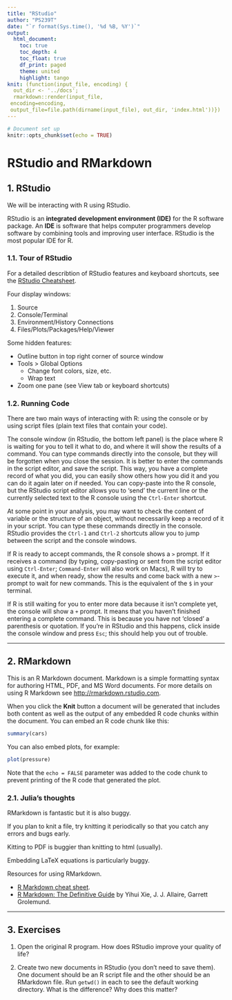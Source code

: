 ```yaml
---
title: "RStudio"
author: "PS239T"
date: "`r format(Sys.time(), '%d %B, %Y')`"
output:
  html_document:
    toc: true
    toc_depth: 4
    toc_float: true
    df_print: paged
    theme: united
    highlight: tango
knit: (function(input_file, encoding) {
  out_dir <- '../docs';
  rmarkdown::render(input_file,
 encoding=encoding,
 output_file=file.path(dirname(input_file), out_dir, 'index.html'))})
---
```


```r
# Document set up
knitr::opts_chunk$set(echo = TRUE)
```

# RStudio and RMarkdown 

## 1. RStudio 

We will be interacting with R using RStudio. 

RStudio is an **integrated development environment (IDE)** for the R software package. An **IDE** is software that helps computer programmers develop software by combining tools and improving user interface. RStudio is the most popular IDE for R. 

### 1.1. Tour of RStudio 

For a detailed describtion of RStudio features and keyboard shortcuts, see the [RStudio Cheatsheet](https://github.com/rstudio/cheatsheets/blob/master/rstudio-ide.pdf).

Four display windows:  

1. Source
2. Console/Terminal 
3. Environment/History Connections
4. Files/Plots/Packages/Help/Viewer

Some hidden features:

- Outline button in top right corner of source window 
- Tools > Global Options
  - Change font colors, size, etc. 
  - Wrap text 
- Zoom one pane (see View tab or keyboard shortcuts)


### 1.2. Running Code

There are two main ways of interacting with R: using the console or by using script files (plain text files that contain your code).

The console window (in RStudio, the bottom left panel) is the place where R is waiting for you to tell it what to do, and where it will show the results of a command.  You can type commands directly into the console, but they will be forgotten when you close the session. It is better to enter the commands in the script editor, and save the script. This way, you have a complete record of what you did, you can easily show others how you did it and you can do it again later on if needed. You can copy-paste into the R console, but the RStudio script editor allows you to 'send' the current line or the currently selected text to the R console using the `Ctrl-Enter` shortcut.

At some point in your analysis, you may want to check the content of variable or the structure of an object, without necessarily keep a record of it in your script. You can type these commands directly in the console. RStudio provides the `Ctrl-1` and `Ctrl-2` shortcuts allow you to jump between the script and the console windows.

If R is ready to accept commands, the R console shows a `>` prompt. If it receives a command (by typing, copy-pasting or sent from the script editor using `Ctrl-Enter`; `Command-Enter` will also work on Macs), R will try to execute it, and when ready, show the results and come back with a new `>`-prompt to wait for new commands. This is the equivalent of the `$` in your terminal. 

If R is still waiting for you to enter more data because it isn't complete yet, the console will show a `+` prompt. It means that you haven't finished entering a complete command. This is because you have not 'closed' a parenthesis or quotation. If you're in RStudio and this happens, click inside the console window and press `Esc`; this should help you out of trouble.


**********************************************************

## 2. RMarkdown 

This is an R Markdown document. Markdown is a simple formatting syntax for authoring HTML, PDF, and MS Word documents. For more details on using R Markdown see <http://rmarkdown.rstudio.com>.

When you click the **Knit** button a document will be generated that includes both content as well as the output of any embedded R code chunks within the document. You can embed an R code chunk like this:

```r
summary(cars)
```

You can also embed plots, for example:

```r
plot(pressure)
```

Note that the `echo = FALSE` parameter was added to the code chunk to prevent printing of the R code that generated the plot.

### 2.1. Julia's thoughts

RMarkdown is fantastic but it is also buggy. 

If you plan to knit a file, try knitting it periodically so that you catch any errors and bugs early.

Kitting to PDF is buggier than knitting to html (usually). 

Embedding LaTeX equations is particularly buggy. 

Resources for using RMarkdown. 

- [R Markdown cheat sheet](https://github.com/rstudio/cheatsheets/blob/master/rmarkdown-2.0.pdf).
- [R Markdown: The Definitive Guide](https://bookdown.org/yihui/rmarkdown/) by Yihui Xie, J. J. Allaire, Garrett Grolemund.


**********************************************************

## 3. Exercises

1. Open the original R program. How does RStudio improve your quality of life?  

2. Create two new documents in RStudio (you don't need to save them). One document should be an R script file and the other should be an RMarkdown file. Run `getwd()` in each to see the default working directory. What is the difference? Why does this matter? 












